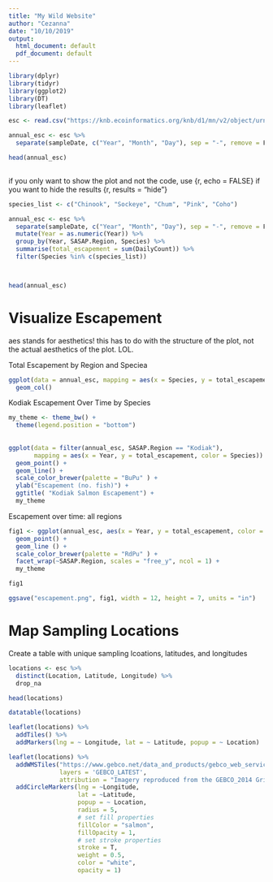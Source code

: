 ```yaml
---
title: "My Wild Website"
author: "Cezanna"
date: "10/10/2019"
output:
  html_document: default
  pdf_document: default
---
```


```r
library(dplyr)
library(tidyr)
library(ggplot2)
library(DT)
library(leaflet)

```


```r
esc <- read.csv("https://knb.ecoinformatics.org/knb/d1/mn/v2/object/urn%3Auuid%3Af119a05b-bbe7-4aea-93c6-85434dcb1c5e", stringsAsFactors = F)
```

```r
annual_esc <- esc %>% 
  separate(sampleDate, c("Year", "Month", "Day"), sep = "-", remove = F)

head(annual_esc)
  
```


if you only want to show the plot and not the code, use {r, echo = FALSE}
if you want to hide the results {r, results = "hide"}
```r
species_list <- c("Chinook", "Sockeye", "Chum", "Pink", "Coho")

annual_esc <- esc %>% 
  separate(sampleDate, c("Year", "Month", "Day"), sep = "-", remove = F) %>% 
  mutate(Year = as.numeric(Year)) %>% 
  group_by(Year, SASAP.Region, Species) %>% 
  summarise(total_escapement = sum(DailyCount)) %>% 
  filter(Species %in% c(species_list))



head(annual_esc)
```

# Visualize Escapement
aes stands for aesthetics! this has to do with the structure of the plot, not the actual aesthetics of the plot. LOL. 


Total Escapement by Region and Speciea
```r
ggplot(data = annual_esc, mapping = aes(x = Species, y = total_escapement, fill = SASAP.Region)) + 
  geom_col()
```



Kodiak Escapement Over Time by Species
```r

my_theme <- theme_bw() +
  theme(legend.position = "bottom")
  
  
ggplot(data = filter(annual_esc, SASAP.Region == "Kodiak"),
       mapping = aes(x = Year, y = total_escapement, color = Species)) +
  geom_point() +
  geom_line() +
  scale_color_brewer(palette = "BuPu" ) +
  ylab("Escapement (no. fish)") +
  ggtitle( "Kodiak Salmon Escapement") +
  my_theme


```
 
 Escapement over time: all regions
 
```r
fig1 <- ggplot(annual_esc, aes(x = Year, y = total_escapement, color = Species)) +
  geom_point() +
  geom_line () + 
  scale_color_brewer(palette = "RdPu" ) +
  facet_wrap(~SASAP.Region, scales = "free_y", ncol = 1) +
  my_theme

fig1

ggsave("escapement.png", fig1, width = 12, height = 7, units = "in")
```

# Map Sampling Locations

Create a table with unique sampling lcoations, latitudes, and longitudes

```r
locations <- esc %>% 
  distinct(Location, Latitude, Longitude) %>% 
  drop_na

head(locations)
```

```r
datatable(locations)
```

```r
leaflet(locations) %>% 
  addTiles() %>% 
  addMarkers(lng = ~ Longitude, lat = ~ Latitude, popup = ~ Location)
```

```r
leaflet(locations) %>% 
  addWMSTiles("https://www.gebco.net/data_and_products/gebco_web_services/web_map_service/mapserv?",
              layers = 'GEBCO_LATEST',
              attribution = "Imagery reproduced from the GEBCO_2014 Grid, version 20150318, www.gebco.net") %>%
  addCircleMarkers(lng = ~Longitude,
                   lat = ~Latitude,
                   popup = ~ Location,
                   radius = 5,
                   # set fill properties
                   fillColor = "salmon",
                   fillOpacity = 1,
                   # set stroke properties
                   stroke = T,
                   weight = 0.5,
                   color = "white",
                   opacity = 1)
```



